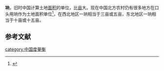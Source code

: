 '''垧'''，旧时中国计算土地[[面积|面积]]的单位，比[[亩|亩]]大。现在中国北方农村仍有很多地方在口头用垧作为土地面积单位<ref>{{Cite web |url=http://news.xinhuanet.com/politics/2009-04/12/content_11171129.htm |title=东北民间仍然习惯使用垧作为计算土地面积的单位 |accessdate=2009-05-15 |archive-date=2009-04-28 |archive-url=https://web.archive.org/web/20090428030157/http://news.xinhuanet.com/politics/2009-04/12/content_11171129.htm |dead-url=no }}</ref>，在西北地区一垧相当于三亩或五亩，东北地区一垧相当于十亩或十五亩。

==参考文献==
<references />

{{面積單位}}
{{Standard-stub}}
[[category:中国度量衡|category:中国度量衡]]